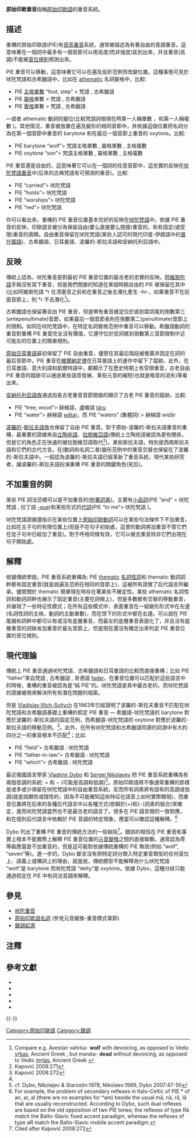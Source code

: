 '''原始印歐重音'''指稱[[原始印歐語|原始印歐語]]的重音系統。

==描述==
重構的原始印歐語(PIE)有[[音高重音|音高重音]]系統，通常被描述為有著自由的音調重音。這意味著在一個詞中最多有一個音節可以用高度(而非強度)區別出來，并且重音(高調)不能被[[原始印歐音系|音位規則]]預測出來。

PIE 重音可以移動，這意味著它可以在遍及屈折范例而改變位置。這種事態可見於吠陀梵語和古希臘語中，比如在 [[元音詞幹|athematic]] 名詞變格中，比較:
* PIE [[主格|主格]][[單數_(語法)|單數]] {{PIE|*[[wikt:en:Appendix:Proto-Indo-European_*pṓds|pṓds]]}}“foot, step” > 梵語 {{IAST|[[wikt:en:पद्#Sanskrit|pā́t]]}}, 古希臘語 {{polytonic|[[wikt:en:πούς#Ancient_Greek|πούς]]}}
* PIE [[屬格|屬格]]單數 {{PIE|*pedés}} > 梵語 {{IAST|padás}}, 古希臘語 {{polytonic|ποδός}}
* PIE [[賓格|賓格]]單數 {{PIE|*pódm̥}} > 梵語 {{IAST|pā́dam}}, 古希臘語 {{polytonic|πόδᾰ}}
—或者 athematic 動詞的變位(比較梵語詞根現在時第一人稱單數 {{IAST|émi}}，和第一人稱複數 {{IAST|imás}})。其他情況，重音被放置在遍及變形的相同音節中，并依據這個位置把名詞分為在第一個音節中重音的 barytone 和在最后一個音節上重音的 oxytone。比較:
* PIE barytone {{PIE|[[wikt:en:Appendix:Proto-Indo-European_*wĺ̥kʷos|*wĺ̥kʷos]]}}“wolf”> 梵語主格單數 {{IAST|[[wikt:en:वृक#Sanskrit|vṛ́kas]]}}, 屬格單數 {{IAST|vṛ́kasya}}, 主格複數 {{IAST|vṛ́kās}}
* PIE oxytone {{PIE|*suHnús}}“son”> 梵語主格單數 {{IAST|[[wikt:en:सूनु#Sanskrit|sūnús]]}}, 屬格單數 {{IAST|sūnós}}, 主格複數 {{IAST|sūnávas}}

PIE 重音還是自由的，這意味著它可以在一個詞的任意音節中，這忠實的反映在[[吠陀重音|吠陀梵語重音]]中(后來的古典梵語有可預測的重音)。比較:
* PIE {{PIE|*bʰéromh₁nos}}“carried”> 吠陀梵語 {{IAST|bháramāṇas}}
* PIE {{PIE|*dʰoréyeti}}“holds”> 吠陀梵語 {{IAST|dhāráyati}}
* PIE {{PIE|*nemesyéti}}“worships”> 吠陀梵語 {{IAST|namasyáti}}
* PIE {{PIE|*h₁rudʰrós}}“red”> 吠陀梵語 {{IAST|rudhirás}}

你可以看出來，重構的 PIE 重音位置基本完好的反映在[[吠陀梵語|吠陀梵語]]中。依據 PIE 重音的反映，印歐語言被分為保留自由(要么直接要么間接)重音的，和有固定(或受限)重音的兩類。自由重音保留在吠陀梵語(某些人認可的現代印度-伊朗語中的[[普什圖語|普什圖語]])、古希臘語、日耳曼語、波羅的-斯拉夫語和安納托利亞語中。

==反映==

傳統上認為，吠陀重音是對最初 PIE 重音位置的最古老的忠實的反映。[[阿維斯陀語|阿維斯陀語]]手稿沒有寫下重音，但是我們間接的知道在某個時期自由的 PIE 被保留在其中(比如阿維斯陀語 *r 在清塞音之前和在重音之後去濁化產生 -hr-，如果重音不在前面音節上，則 *r 不去濁化<ref>Compare e.g. Avestan vəhrka- '''wolf''' with devoicing, as opposed to Vedic [[wikt:en:वृक#Sanskrit|vṛ́kas]], Ancient Greek {{polytonic|[[wikt:en:λύκος#Ancient_Greek|λύκος]]}}, but mərəta- '''dead''' without devoicing, as opposed to Vedic [[wikt:en:मृत#Sanskrit|mṛtás]], Ancient Greek {{polytonic|[[wikt:en:βροτός#Ancient_Greek|βροτός]]}}</ref>)。

古希臘語也保留著自由 PIE 重音，但是帶有重音被定位於直到距詞尾的倒數第三(antepenultimate)音節，如果最后一個音節長則在倒數第二(penultimate)音節上的限制。如同在吠陀梵語中，在特定名詞變格范例中重音可以移動。希臘語動詞的重音對重構 PIE 重音完全沒有價值，它遵守位於從詞尾到倒數第三音節限制中近可能左的位置上的簡單規則。

[[原始日耳曼語|原始日耳曼語]]最初保留了 PIE 自由重音，儘管在其最后階段被推廣并固定在詞的最后音節中。PIE 重音在[[維爾納定律|維爾納定律]]在日耳曼語上的運作中留下了蹤跡。此外，在日耳曼語、意大利語和凱爾特語中，都顯示了在歷史時期上有受限重音，古老自由 PIE 重音的蹤跡可以通過某些語音發展、某些元音的縮短(也就是喉音的消失)等看出來。

[[安納托利亞語族|安納托利亞語族]]通過加長古老重音音節間接的顯示了古老 PIE 重音的蹤跡。比較:
* PIE {{PIE|[[wikt:en:Appendix:Proto-Indo-European_*dóru|*dóru]]}}“tree; wood”> 赫梯語，盧維語 [[wikt:𒋫𒀀𒊒|tāru]]
* PIE {{PIE|*wódr̥-}}“water”> 赫梯語 [[wikt:en:𒉿𒀀𒋫𒅈#Hittite|wātar]]，而 PIE {{PIE|*wedṓr}}“waters” (集體詞) > 赫梯語 widār

[[波羅的語族|波羅的]]-[[斯拉夫語族|斯拉夫語族]]也保留了自由 PIE 重音。對于原始-波羅的-斯拉夫語重音的重構，最重要的證據來自[[立陶宛語|立陶宛語]]、[[拉脫維亞語|拉脫維亞語]](傳統上立陶宛語被認為更有關係，但是它的角色正在快速的被拉脫維亞語取代<ref>Kapović 2008:271</ref>)，某些斯拉夫語，特別是西南斯拉夫語和它們的古代方言。在(動詞和名詞二者)變形范例中的重音交替也保留在了波羅的-斯拉夫語中。一般認為波羅的-斯拉夫語已經革新了重音系統，現代某些研究者，讓波羅的-斯拉夫語扮演重構 PIE 重音的關鍵角色(見后)。

==不加重音的詞==

某些 PIE 詞法范疇可以是不加重音的([[附著詞素|附著詞素]])。主要有[[原始印歐語小品詞|小品詞]](PIE {{PIE|*-kʷe}}“and” > 吠陀梵語 {{IAST|[[wikt:en:च#Sanskrit|-ca]]}}, 拉丁語 [[wikt:en:-que#Latin|-que]])和某些形式的[[原始印歐代詞|代詞]](PIE {{PIE|[[wikt:en:Appendix:Proto-Indo-European_*éǵh₂|*moy]]}}“to me”> 吠陀梵語 {{IAST|me}})。

吠陀梵語證據還指示在某些位置上[[原始印歐動詞|原始印歐動詞]]可以在某些句法條件下不加重音，比如在主子句的有限位置上(但是不在句子初始處，這里的動詞將加重音不管它們在從子句中已經加了重音)。對于呼格同樣有效，它可以被去重音除非它們出現在句子開始處。

==解釋==

依據傳統學說，PIE 重音系統重構為: PIE [[元音詞幹|thematic]] [[名詞性詞|名詞性詞]]和 thematic 動詞詞幹都有固定重音(就是說遍及范例在相同的音節上)，這被所有證實了后代語言所繼承。儘管關於 thematic 簡單現在時存在著某些不確定性。某些 athematic 名詞性詞和動詞詞幹也展示了固定重音(主要在詞根上)，但是多數都有交替的移動重音，并展現了一些特征性模式；在所有這些模式中，表面重音在一組變形形式中在左邊(名詞性詞的主格，動詞的主動單數)，而在馀下的形式中都在右邊。可以說在 PIE 尾綴和詞幹中都可以有或沒有底層重音，而最左的底層重音表面化了，并且沒有底層重音的詞缺省加重音於最左音節上，但是現在還沒有確定出來判定 PIE 重音位置的音位規則。

==現代理論==

傳統上 PIE 重音通過吠陀梵語、古希臘語和日耳曼語的比較而直接重構；比如 PIE {{PIE|[[wikt:en:Appendix:Proto-Indo-European_*ph₂tḗr|*ph₂tḗr]]}}“father”來自梵語 {{IAST|[[wikt:en:पितृ#Sanskrit|pitā́]]}}, 古希臘語 {{polytonic|[[wikt:en:πατήρ#Ancient_Greek|πατήρ]]}}, 哥德語 [[wikt:en:𐍆𐌰𐌳𐌰𐍂#Gothic|fadar]]。在重音位置可以匹配於這些語言中的時候，重構的重音被認為是“純 PIE”的。吠陀梵語是其中最古老的，而吠陀梵語的證據被用來解決所有有潛在問題的個案。

但是 [[Vladislav_Illich-Svitych|Vladislav Illich-Svitych]] 在1963年已經證明了波羅的-斯拉夫重音不匹配在吠陀梵語和古希臘語基礎上重構的假定 PIE 重音 — 希臘語-吠陀梵語的 barytone 對應於波羅的-斯拉夫語的固定范例，而希臘語-吠陀梵語的 oxytone 對應於波羅的-斯拉夫語的移動范例。<ref name="#1">Kapović 2008:272</ref>。此外，在所有吠陀梵語和古希臘語同源的詞源中有大約四分之一的重音根本不匹配<ref name="#1"/>；比如
* PIE {{PIE|[[wikt:en:Appendix:Proto-Indo-European_*h₂éǵros|*h₂eǵros]]}}“field”> 古希臘語 {{polytonic|[[wikt:en:ἀγρός#Ancient_Greek|ἀγρός]]}} : 吠陀梵語 {{IAST|[[wikt:अज्र#Sanskrit|ájras]]}}
* PIE {{PIE|*sweḱuros}}“father-in-law”> 古希臘語 {{polytonic|[[wikt:en:ἑκυρός#Ancient_Greek|ἑκυρός]]}} : 吠陀梵語 {{IAST|[[wikt:en:श्वशुर#Sanskrit|śváśuras]]}}
* PIE {{PIE|*kʷoteros}}“which”> 古希臘語 {{polytonic|[[wikt:en:πότερος#Ancient_Greek|πότερος]]}} : 吠陀梵語 {{IAST|[[wikt:en:कतर#Sanskrit|katarás]]}}

最近俄國語言學家 [[Vladimir_Dybo|Vladimir Dybo]] 和 [[Sergej_Nikolayev|Sergej Nikolayev]] 把 PIE 重音系統重構為有兩個音調的系統: + 和 − (可能是高調和低調)<ref>cf. Dybo, Nikolajev & Starostin:1978, Nikolaev:1989, Dybo 2007:47-50</ref>。原始印歐語將不像通常重構的那樣是或多或少保留在吠陀梵語中的自由重音系統，反而所有詞素將有固有的高調或低調(就是說顯性或隱性的，因為不可能確知這些特征在語音上如何實際顯現)，而重音位置將在后來的各種后代語言中以各種方式(依賴於(+)和(−)詞素的組合)來確定，進而吠陀梵語當然也不是最古老的語言了。很多在 PIE 語言間的一致對應，和在個別后代語言中依賴於 PIE 音調的特定現象，應當可以確認這種解釋。<ref>For example, the problem of secondary reflexes in Italo-Celtic of PIE *{{PIE|R̥H}} of an, ar, al (there are no examples for *am) beside the usual mā, nā, rā, lā that are usually reconstructed. According to Dybo, such dual reflexes are based on the old opposition of two PIE tones; the reflexes of type Rā match the Balto-Slavic fixed accent paradigm, whereas the reflexes of type aR match the Balto-Slavic mobile accent paradigm.</ref>

Dybo 列出了重構 PIE 重音的傳統方法的一些缺陷<ref>Cited after Kapović 2008:272</ref>。錯誤的相信在 PIE 重音和事實上根本不能實際上解釋 PIE 重音位置的[[印歐元音變換|元音變換]]之間的直接聯繫。通常認為零等級應當是不加重音的，但是這可能對依據傳統重構的 PIE 無效(例如 {{PIE|[[wikt:en:Appendix:Proto-Indo-European_*wĺ̥kʷos|*wĺ̥kʷos]]}}“wolf”, {{PIE|[[wikt:en:Appendix:Proto-Indo-European_*septḿ̥|*septḿ̥]]}}“seven”等)。進一步的，Dybo 斷言沒有把特定詞分類入特定重音類型的任何音位上、語義上或構詞上的理由，就是說，傳統模型不能解釋為什么吠陀梵語 {{IAST|[[wikt:en:वृक#Sanskrit|vṛ́kas]]}}“wolf”是 barytone 而吠陀梵語 {{IAST|[[wikt:en:देव#Sanskrit|devás]]}}“deity”是 oxytone。依據 Dybo，這種分歧只能通過假定在 PIE 中有詞法音調來解釋。

==參見==
* [[吠陀重音|吠陀重音]]
* [[原始印歐語名詞|原始印歐語名詞]] (參見元音變換-重音模式章節)
* [[聲調起源|聲調起源]]

==注釋==
{{reflist}}

==參考文獻==
{{refbegin}}
* {{cite book |author=[[Ranko_Matasović|Ranko Matasović]]|title=Poredbenopovijesna gramatika hrvatskoga jezika |location=[[Zagreb|Zagreb]] |publisher=[[Matica_hrvatska|Matica hrvatska]] |year=2008 |isbn=978-953-150-840-7 |language=hr }}
* {{cite book |author=[[Donald_A._Ringe|Donald A. Ringe]]|title=From Proto-Indo-European to Proto-Germanic |publisher=[[Oxford_University_Press|Oxford University Press]] |year=2006 |isbn=9780199284139 }}
* {{cite book | last= Kapović | first=Mate | title=Uvod u indoeuropsku lingvistiku | location=[[Zagreb|Zagreb]] | publisher=[[Matica_hrvatska|Matica hrvatska]] | year=2008| id=ISBN 978-953-150-847-6| language=hr}}
* {{cite journal |title=A tonological hypothesis on the origin of paradigmatic accent systems |author= [[Sergei_Starostin|S. Starostin]], [[Vladimir_Dybo|V. Dybo]] and S. Nikolaev | journal=Estonian papers in phonetics |year=1978 |location=Tallinnn |pp=16-20}}
* {{cite journal |url=http://starling.rinet.ru/Texts/Nikolayev_Bsl.pdf |author=Sergei Nikolaev |title=The Balto-Slavic Accentuation System and its Indo-European Origins. |language=ru |journal=Historical Accentology and the Comparative Method |location=Moscow |year=1989 |publisher=Nauka |pages=pp. 46-109 |access-date=2009-03-16 |archive-date=2012-03-20 |archive-url=https://web.archive.org/web/20120320011756/http://starling.rinet.ru/Texts/Nikolayev_Bsl.pdf |dead-url=no }}
{{refend}}
{{-}}
{{Proto-Indo-European language}}

[[Category:原始印歐語|Category:原始印歐語]]
[[Category:聲調|Category:聲調]]